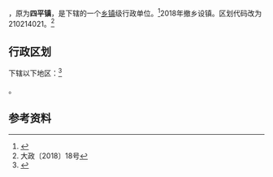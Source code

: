 {{中国乡级行政区|21/02/82/108/000}}

'''{{PAGENAMEBASE}}'''，原为'''四平镇'''，是{{PRC admin/fullname|21/02/82/108/000|3}}下辖的一个[[乡镇|乡镇]]级行政单位。<ref>{{PRC admin/ref sgc|{{PRC admin/parent|21/02/82/108/000}}}}</ref>2018年撤乡设镇。区划代码改为 210214021。<ref>大政〔2018〕18号 </ref>

== 行政区划 ==
{{PAGENAMEBASE}}下辖以下地区：<ref>{{PRC admin/ref sgc|21/02/82/108/000}}</ref>

{{PRC admin/children|21/02/82/108/000}}。

== 参考资料 ==
{{reflist}}

{{PRC admin/navcat|21/02/82/108/000}}